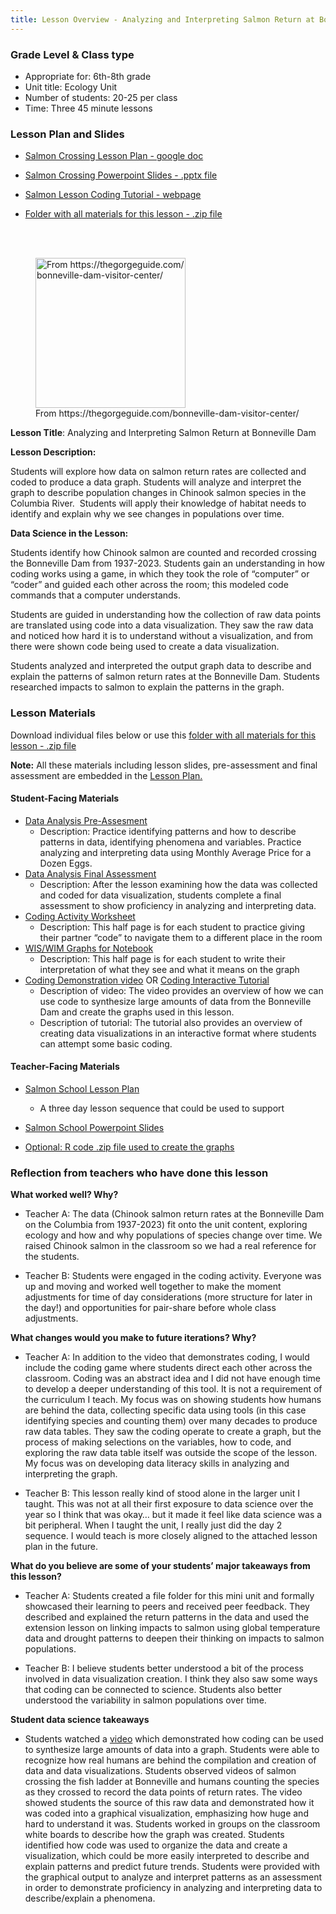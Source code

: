 ```yaml
---
title: Lesson Overview - Analyzing and Interpreting Salmon Return at Bonneville Dam
---
```


::: column-margin
### Grade Level & Class type

-   Appropriate for: 6th-8th grade
-   Unit title: Ecology Unit
-   Number of students: 20-25 per class
-   Time: Three 45 minute lessons

### Lesson Plan and Slides

-   [Salmon Crossing Lesson Plan - google doc](https://docs.google.com/document/d/1v1EpGV_OeItRtsk9EicylVI8n5pL5b2i5kLqU8XxJKQ/edit){target="_blank"}

-   [Salmon Crossing Powerpoint Slides - .pptx file](https://lewis-and-clark-data-science.github.io/6-12-Data-Science-Resources/files/lesson_links/salmon/Salmon Data Analysis Slides.pptx)

-   [Salmon Lesson Coding Tutorial -  webpage](https://lewis-and-clark-data-science.github.io/6-12-Data-Science-Resources/tutorials/salmon_tutorial.html)

-   [Folder with all materials for this lesson - .zip file](https://lewis-and-clark-data-science.github.io/6-12-Data-Science-Resources/files/lesson_links/salmon/salmon_lesson_folder.zip)

<br>
<br>

![From https://thegorgeguide.com/bonneville-dam-visitor-center/](https://lewis-and-clark-data-science.github.io/6-12-Data-Science-Resources/files/figures/dam_image.jpg){fig-align="left" fig-alt="Bonneville Dam arial view" height="2.5in"}
:::

**Lesson Title**: Analyzing and Interpreting Salmon Return at Bonneville Dam

**Lesson Description:**

Students will explore how data on salmon return rates are collected and coded to produce a data graph. Students will analyze and interpret the graph to describe population changes in Chinook salmon species in the Columbia River.  Students will apply their knowledge of habitat needs to identify and explain why we see changes in populations over time. 

**Data Science in the Lesson:**

Students identify how Chinook salmon are counted and recorded crossing the Bonneville Dam from 1937-2023. Students gain an understanding in how coding works using a game, in which they took the role of "computer" or "coder" and guided each other across the room; this modeled code commands that a computer understands.

Students are guided in understanding how the collection of raw data points are translated using code into a data visualization. They saw the raw data and noticed how hard it is to understand without a visualization, and from there were shown code being used to create a data visualization.

Students analyzed and interpreted the output graph data to describe and explain the patterns of salmon return rates at the Bonneville Dam. Students researched impacts to salmon to explain the patterns in the graph.

### Lesson Materials

Download individual files below or use this [folder with all materials for this lesson - .zip file](https://lewis-and-clark-data-science.github.io/6-12-Data-Science-Resources/files/lesson_links/salmon/salmon_lesson_folder.zip)

**Note:** All these materials including lesson slides, pre-assessment and final assessment are embedded in the [Lesson Plan.](https://lewis-and-clark-data-science.github.io/6-12-Data-Science-Resources/lesson_plans/Salmon_lesson_plan.html){target="_blank"}

#### **Student-Facing Materials**

-   [Data Analysis Pre-Assesment](https://lewis-and-clark-data-science.github.io/6-12-Data-Science-Resources/files/lesson_links/salmon/Pre Assessment_ Analysis and Interpretation .docx)
    -   Description: Practice identifying patterns and how to describe patterns in data, identifying phenomena and variables. Practice analyzing and interpreting data using Monthly Average Price for a Dozen Eggs.

-   [Data Analysis Final Assessment](https://lewis-and-clark-data-science.github.io/6-12-Data-Science-Resources/files/lesson_links/salmon/Assessment_ Data Analysis and Interpretation_ Salmon population patterns .docx)
    -   Description: After the lesson examining how the data was collected and coded for data visualization, students complete a final assessment to show proficiency in analyzing and interpreting data.

-   [Coding Activity Worksheet](https://lewis-and-clark-data-science.github.io/6-12-Data-Science-Resources/files/lesson_links/salmon/Coding Worksheet.docx)
    -   Description: This half page is for each student to practice giving their partner “code” to navigate them to a different place in the room

-   [WIS/WIM Graphs for Notebook](https://lewis-and-clark-data-science.github.io/6-12-Data-Science-Resources/files/lesson_links/salmon/WIS_WIM Graphs for Notebooks.docx)
    -   Description: This half page is for each student to write their interpretation of what they see and what it means on the graph
    
-   [Coding Demonstration video](https://lewis-and-clark-data-science.github.io/6-12-Data-Science-Resources/files/lesson_links/salmon/Coding Intro Chinook Salmon.webm){target="_blank"} OR [Coding Interactive Tutorial](https://lewis-and-clark-data-science.github.io/6-12-Data-Science-Resources/tutorials/salmon_tutorial.html){target="_blank"}
    -   Description of video: The video provides an overview of how we can use code to synthesize large amounts of data from the Bonneville Dam and create the graphs used in this lesson. 
    -   Description of tutorial: The tutorial also provides an overview of creating data visualizations in an interactive format where students can attempt some basic coding. 

#### **Teacher-Facing Materials**

-   [Salmon School Lesson Plan](https://lewis-and-clark-data-science.github.io/6-12-Data-Science-Resources/lesson_plans/Salmon_lesson_plan.html){target="_blank"}
    -   A three day lesson sequence that could be used to support 

-   [Salmon School Powerpoint Slides](https://lewis-and-clark-data-science.github.io/6-12-Data-Science-Resources/files/lesson_links/salmon/Salmon Data Analysis Slides.pptx)

-   [Optional: R code .zip file used to create the graphs](https://lewis-and-clark-data-science.github.io/6-12-Data-Science-Resources/files/lesson_code_zips/SalmonLessonCode.zip)

### Reflection from teachers who have done this lesson

**What worked well? Why?**

-   Teacher A: The data (Chinook salmon return rates at the Bonneville Dam on the Columbia from 1937-2023) fit onto the unit content, exploring ecology and how and why populations of species change over time. We raised Chinook salmon in the classroom so we had a real reference for the students.

-   Teacher B: Students were engaged in the coding activity. Everyone was up and moving and worked well together to make the moment adjustments for time of day considerations (more structure for later in the day!) and opportunities for pair-share before whole class adjustments. 

**What changes would you make to future iterations? Why?**

-   Teacher A: In addition to the video that demonstrates coding, I would include the coding game where students direct each other across the classroom. Coding was an abstract idea and I did not have enough time to develop a deeper understanding of this tool. It is not a requirement of the curriculum I teach. My focus was on showing students how humans are behind the data, collecting specific data using tools (in this case identifying species and counting them) over many decades to produce raw data tables. They saw the coding operate to create a graph, but the process of making selections on the variables, how to code, and exploring the raw data table itself was outside the scope of the lesson. My focus was on developing data literacy skills in analyzing and interpreting the graph.

-   Teacher B: This lesson really kind of stood alone in the larger unit I taught. This was not at all their first exposure to data science over the year so I think that was okay… but it made it feel like data science was a bit peripheral. When I taught the unit, I really just did the day 2 sequence. I would teach is more closely aligned to the attached lesson plan in the future.


**What do you believe are some of your students' major takeaways from this lesson?**

-   Teacher A: Students created a file folder for this mini unit and formally showcased their learning to peers and received peer feedback. They described and explained the return patterns in the data and used the extension lesson on linking impacts to salmon using global temperature data and drought patterns to deepen their thinking on impacts to salmon populations.

-   Teacher B: I believe students better understood a bit of the process involved in data visualization creation. I think they also saw some ways that coding can be connected to science. Students also better understood the variability in salmon populations over time.


**Student data science takeaways**

-   Students watched a [video](https://lewis-and-clark-data-science.github.io/6-12-Data-Science-Resources/files/lesson_links/salmon/Coding Intro Chinook Salmon.webm){target="_blank"} which demonstrated how coding can be used to synthesize large amounts of data into a graph. Students were able to recognize how real humans are behind the compilation and creation of data and data visualizations. Students observed videos of salmon crossing the fish ladder at Bonneville and humans counting the species as they crossed to record the data points of return rates. The video showed students the source of this raw data and demonstrated how it was coded into a graphical visualization, emphasizing how huge and hard to understand it was. Students worked in groups on the classroom white boards to describe how the graph was created. Students identified how code was used to organize the data and create a visualization, which could be more easily interpreted to describe and explain patterns and predict future trends. Students were provided with the graphical output to analyze and interpret patterns as an assessment in order to demonstrate proficiency in analyzing and interpreting data to describe/explain a phenomena.

